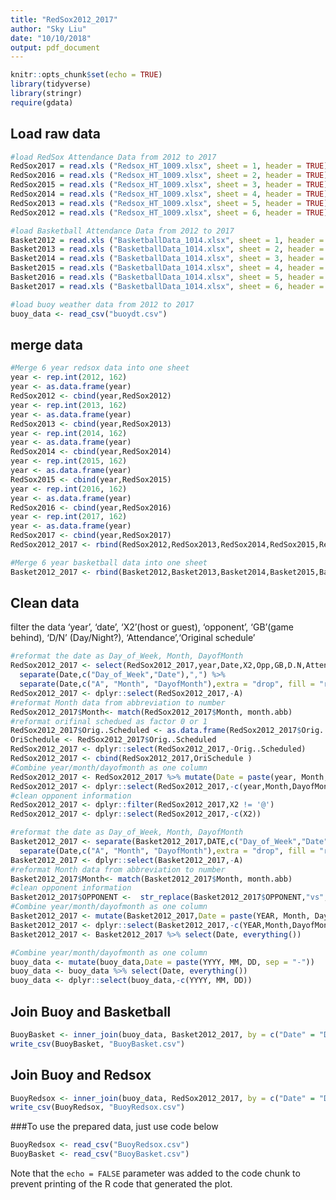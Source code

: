 ```yaml
---
title: "RedSox2012_2017"
author: "Sky Liu"
date: "10/10/2018"
output: pdf_document
---
```


```r
knitr::opts_chunk$set(echo = TRUE)
library(tidyverse)
library(stringr)
require(gdata)
```
## Load raw data

```r
#load RedSox Attendance Data from 2012 to 2017
RedSox2017 = read.xls ("Redsox_HT_1009.xlsx", sheet = 1, header = TRUE)
RedSox2016 = read.xls ("Redsox_HT_1009.xlsx", sheet = 2, header = TRUE)
RedSox2015 = read.xls ("Redsox_HT_1009.xlsx", sheet = 3, header = TRUE)
RedSox2014 = read.xls ("Redsox_HT_1009.xlsx", sheet = 4, header = TRUE)
RedSox2013 = read.xls ("Redsox_HT_1009.xlsx", sheet = 5, header = TRUE)
RedSox2012 = read.xls ("Redsox_HT_1009.xlsx", sheet = 6, header = TRUE)
```

```r
#load Basketball Attendance Data from 2012 to 2017
Basket2012 = read.xls ("BasketballData_1014.xlsx", sheet = 1, header = TRUE)
Basket2013 = read.xls ("BasketballData_1014.xlsx", sheet = 2, header = TRUE)
Basket2014 = read.xls ("BasketballData_1014.xlsx", sheet = 3, header = TRUE)
Basket2015 = read.xls ("BasketballData_1014.xlsx", sheet = 4, header = TRUE)
Basket2016 = read.xls ("BasketballData_1014.xlsx", sheet = 5, header = TRUE)
Basket2017 = read.xls ("BasketballData_1014.xlsx", sheet = 6, header = TRUE)
```

```r
#load buoy weather data from 2012 to 2017
buoy_data <- read_csv("buoydt.csv")
```
## merge data


```r
#Merge 6 year redsox data into one sheet
year <- rep.int(2012, 162)
year <- as.data.frame(year)
RedSox2012 <- cbind(year,RedSox2012)
year <- rep.int(2013, 162)
year <- as.data.frame(year)
RedSox2013 <- cbind(year,RedSox2013)
year <- rep.int(2014, 162)
year <- as.data.frame(year)
RedSox2014 <- cbind(year,RedSox2014)
year <- rep.int(2015, 162)
year <- as.data.frame(year)
RedSox2015 <- cbind(year,RedSox2015)
year <- rep.int(2016, 162)
year <- as.data.frame(year)
RedSox2016 <- cbind(year,RedSox2016)
year <- rep.int(2017, 162)
year <- as.data.frame(year)
RedSox2017 <- cbind(year,RedSox2017)
RedSox2012_2017 <- rbind(RedSox2012,RedSox2013,RedSox2014,RedSox2015,RedSox2016,RedSox2017)
```

```r
#Merge 6 year basketball data into one sheet
Basket2012_2017 <- rbind(Basket2012,Basket2013,Basket2014,Basket2015,Basket2016,Basket2017)
```

## Clean data

filter the data 'year', 'date', 'X2'(host or guest), 'opponent', 'GB'(game behind), 'D/N' (Day/Night?), 'Attendance','Original schedule'

```r
#reformat the date as Day_of_Week, Month, DayofMonth
RedSox2012_2017 <- select(RedSox2012_2017,year,Date,X2,Opp,GB,D.N,Attendance,Orig..Scheduled) %>% 
  separate(Date,c("Day_of_Week","Date"),",") %>% 
  separate(Date,c("A", "Month", "DayofMonth"),extra = "drop", fill = "right") 
RedSox2012_2017 <- dplyr::select(RedSox2012_2017,-A)
#reformat Month data from abbreviation to number
RedSox2012_2017$Month<- match(RedSox2012_2017$Month, month.abb)
#reformat orifinal schedued as factor 0 or 1
RedSox2012_2017$Orig..Scheduled <- as.data.frame(RedSox2012_2017$Orig..Scheduled)%>% mutate_all(~ifelse(. == "", 0, .)) %>% mutate_all(~ifelse(. == "2", 1, .))
OriSchedule <- RedSox2012_2017$Orig..Scheduled
RedSox2012_2017 <- dplyr::select(RedSox2012_2017,-Orig..Scheduled)
RedSox2012_2017 <- cbind(RedSox2012_2017,OriSchedule )
#Combine year/month/dayofmonth as one column
RedSox2012_2017 <- RedSox2012_2017 %>% mutate(Date = paste(year, Month, DayofMonth, sep = "-")) %>% select(Date, everything())
RedSox2012_2017 <- dplyr::select(RedSox2012_2017,-c(year,Month,DayofMonth))
#clean opponent information
RedSox2012_2017 <- dplyr::filter(RedSox2012_2017,X2 != '@') 
RedSox2012_2017 <- dplyr::select(RedSox2012_2017,-c(X2))
```


```r
#reformat the date as Day_of_Week, Month, DayofMonth
Basket2012_2017 <- separate(Basket2012_2017,DATE,c("Day_of_Week","Date"),",") %>% 
  separate(Date,c("A", "Month", "DayofMonth"),extra = "drop", fill = "right") 
Basket2012_2017 <- dplyr::select(Basket2012_2017,-A)
#reformat Month data from abbreviation to number
Basket2012_2017$Month<- match(Basket2012_2017$Month, month.abb)
#clean opponent information
Basket2012_2017$OPPONENT <-  str_replace(Basket2012_2017$OPPONENT,"vs", "")
#Combine year/month/dayofmonth as one column
Basket2012_2017 <- mutate(Basket2012_2017,Date = paste(YEAR, Month, DayofMonth, sep = "-"))
Basket2012_2017 <- dplyr::select(Basket2012_2017,-c(YEAR,Month,DayofMonth))
Basket2012_2017 <- Basket2012_2017 %>% select(Date, everything())
```

```r
#Combine year/month/dayofmonth as one column
buoy_data <- mutate(buoy_data,Date = paste(YYYY, MM, DD, sep = "-"))
buoy_data <- buoy_data %>% select(Date, everything())
buoy_data <- dplyr::select(buoy_data,-c(YYYY, MM, DD))
```

## Join Buoy and Basketball
```r
BuoyBasket <- inner_join(buoy_data, Basket2012_2017, by = c("Date" = "Date"))
write_csv(BuoyBasket, "BuoyBasket.csv")
```

## Join Buoy and Redsox
```r
BuoyRedsox <- inner_join(buoy_data, RedSox2012_2017, by = c("Date" = "Date"))
write_csv(BuoyRedsox, "BuoyRedsox.csv")
```


###To use the prepared data, just use code below

```r
BuoyRedsox <- read_csv("BuoyRedsox.csv")
BuoyBasket <- read_csv("BuoyBasket.csv")
```
Note that the `echo = FALSE` parameter was added to the code chunk to prevent printing of the R code that generated the plot.
